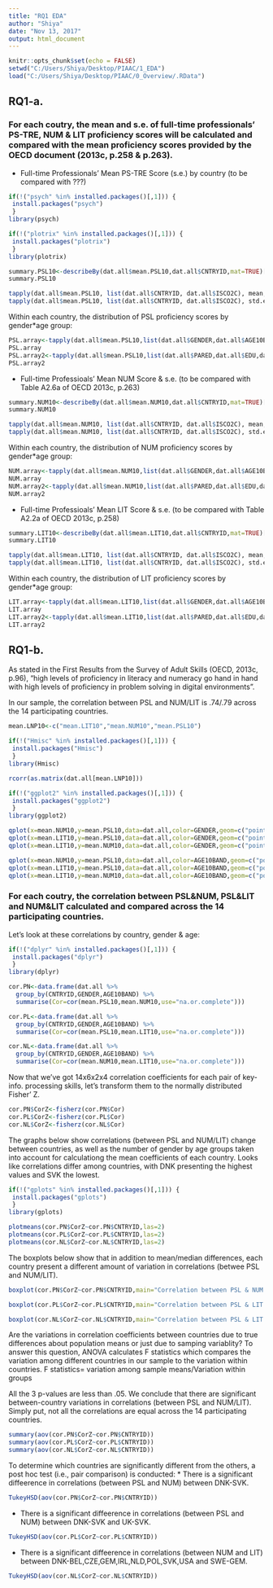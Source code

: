 ---
title: "RQ1 EDA"
author: "Shiya"
date: "Nov 13, 2017"
output: html_document
---

```{r setup, include=FALSE}
knitr::opts_chunk$set(echo = FALSE)
setwd("C:/Users/Shiya/Desktop/PIAAC/1_EDA")
load("C:/Users/Shiya/Desktop/PIAAC/0_Overview/.RData")
```

## RQ1-a.
### For each coutry, the mean and s.e. of full-time professionals' PS-TRE, NUM & LIT proficiency scores will be calculated and compared with the mean proficiency scores provided by the OECD document (2013c, p.258 & p.263).
* Full-time Professionals' Mean PS-TRE Score (s.e.) by country (to be compared with ???)

```{r}
if(!("psych" %in% installed.packages()[,1])) {
 install.packages("psych")
 }
library(psych)

if(!("plotrix" %in% installed.packages()[,1])) {
 install.packages("plotrix")
 }
library(plotrix)

summary.PSL10<-describeBy(dat.all$mean.PSL10,dat.all$CNTRYID,mat=TRUE)[c("group1","n","mean","sd","se")]
summary.PSL10

tapply(dat.all$mean.PSL10, list(dat.all$CNTRYID, dat.all$ISCO2C), mean, na.rm=TRUE)
tapply(dat.all$mean.PSL10, list(dat.all$CNTRYID, dat.all$ISCO2C), std.error, na.rm=TRUE)
```

Within each country, the distribution of PSL proficiency scores by gender*age group:
```{r}
PSL.array<-tapply(dat.all$mean.PSL10,list(dat.all$GENDER,dat.all$AGE10BAND,dat.all$CNTRYID),mean,na.rm=TRUE)
PSL.array
PSL.array2<-tapply(dat.all$mean.PSL10,list(dat.all$PARED,dat.all$EDU,dat.all$CNTRYID),mean,na.rm=TRUE)
PSL.array2
```



* Full-time Professioals' Mean NUM Score & s.e. (to be compared with Table A2.6a of OECD 2013c, p.263)
```{r}
summary.NUM10<-describeBy(dat.all$mean.NUM10,dat.all$CNTRYID,mat=TRUE)[c("group1","n","mean","sd","se")]
summary.NUM10

tapply(dat.all$mean.NUM10, list(dat.all$CNTRYID, dat.all$ISCO2C), mean, na.rm=TRUE)
tapply(dat.all$mean.NUM10, list(dat.all$CNTRYID, dat.all$ISCO2C), std.error, na.rm=TRUE)
```

Within each country, the distribution of NUM proficiency scores by gender*age group:
```{r}
NUM.array<-tapply(dat.all$mean.NUM10,list(dat.all$GENDER,dat.all$AGE10BAND,dat.all$CNTRYID),mean,na.rm=TRUE)
NUM.array
NUM.array2<-tapply(dat.all$mean.NUM10,list(dat.all$PARED,dat.all$EDU,dat.all$CNTRYID),mean,na.rm=TRUE)
NUM.array2
```



* Full-time Professioals' Mean LIT Score & s.e. (to be compared with Table A2.2a of OECD 2013c, p.258)
```{r}
summary.LIT10<-describeBy(dat.all$mean.LIT10,dat.all$CNTRYID,mat=TRUE)[c("group1","n","mean","sd","se")]
summary.LIT10

tapply(dat.all$mean.LIT10, list(dat.all$CNTRYID, dat.all$ISCO2C), mean, na.rm=TRUE)
tapply(dat.all$mean.LIT10, list(dat.all$CNTRYID, dat.all$ISCO2C), std.error, na.rm=TRUE)
```

Within each country, the distribution of LIT proficiency scores by gender*age group:
```{r}
LIT.array<-tapply(dat.all$mean.LIT10,list(dat.all$GENDER,dat.all$AGE10BAND,dat.all$CNTRYID),mean,na.rm=TRUE)
LIT.array
LIT.array2<-tapply(dat.all$mean.LIT10,list(dat.all$PARED,dat.all$EDU,dat.all$CNTRYID),mean,na.rm=TRUE)
LIT.array2
```



## RQ1-b.
As stated in the First Results from the Survey of Adult Skills (OECD, 2013c, p.96), "high levels of proficiency in literacy and numeracy go hand in hand with high levels of proficiency in problem solving in digital environments".

In our sample, the correlation between PSL and NUM/LIT is .74/.79 across the 14 participating countries.
```{r}
mean.LNP10<-c("mean.LIT10","mean.NUM10","mean.PSL10")

if(!("Hmisc" %in% installed.packages()[,1])) {
 install.packages("Hmisc")
 }
library(Hmisc)

rcorr(as.matrix(dat.all[mean.LNP10]))
```

```{r}
if(!("ggplot2" %in% installed.packages()[,1])) {
 install.packages("ggplot2")
 }
library(ggplot2)

qplot(x=mean.NUM10,y=mean.PSL10,data=dat.all,color=GENDER,geom=c("point","smooth"),method="lm",se=FALSE)
qplot(x=mean.LIT10,y=mean.PSL10,data=dat.all,color=GENDER,geom=c("point","smooth"),method="lm",se=FALSE)
qplot(x=mean.LIT10,y=mean.NUM10,data=dat.all,color=GENDER,geom=c("point","smooth"),method="lm",se=FALSE)
```

```{r}
qplot(x=mean.NUM10,y=mean.PSL10,data=dat.all,color=AGE10BAND,geom=c("point","smooth"),method="lm",se=FALSE)
qplot(x=mean.LIT10,y=mean.PSL10,data=dat.all,color=AGE10BAND,geom=c("point","smooth"),method="lm",se=FALSE)
qplot(x=mean.LIT10,y=mean.NUM10,data=dat.all,color=AGE10BAND,geom=c("point","smooth"),method="lm",se=FALSE)
```


### For each coutry, the correlation between PSL&NUM, PSL&LIT and NUM&LIT calculated and compared across the 14 participating countries.
Let's look at these correlations by country, gender & age:
```{r}
if(!("dplyr" %in% installed.packages()[,1])) {
 install.packages("dplyr")
 }
library(dplyr)

cor.PN<-data.frame(dat.all %>%
  group_by(CNTRYID,GENDER,AGE10BAND) %>%
  summarise(Cor=cor(mean.PSL10,mean.NUM10,use="na.or.complete")))

cor.PL<-data.frame(dat.all %>%
  group_by(CNTRYID,GENDER,AGE10BAND) %>%
  summarise(Cor=cor(mean.PSL10,mean.LIT10,use="na.or.complete")))

cor.NL<-data.frame(dat.all %>%
  group_by(CNTRYID,GENDER,AGE10BAND) %>%
  summarise(Cor=cor(mean.NUM10,mean.LIT10,use="na.or.complete")))
```

Now that we've got 14x6x2x4 correlation coefficients for each pair of key-info. processing skills, let's transform them to the normally distributed Fisher' Z.
```{r}
cor.PN$CorZ<-fisherz(cor.PN$Cor)
cor.PL$CorZ<-fisherz(cor.PL$Cor)
cor.NL$CorZ<-fisherz(cor.NL$Cor)
```

The graphs below show correlations (between PSL and NUM/LIT) change between countries, as well as the number of gender by age groups taken into account for calculationg the mean coefficients of each country. 
Looks like correlations differ among countries, with DNK presenting the highest values and SVK the lowest.
```{r}
if(!("gplots" %in% installed.packages()[,1])) {
 install.packages("gplots")
 }
library(gplots)

plotmeans(cor.PN$CorZ~cor.PN$CNTRYID,las=2)
plotmeans(cor.PL$CorZ~cor.PL$CNTRYID,las=2)
plotmeans(cor.NL$CorZ~cor.NL$CNTRYID,las=2)
```

The boxplots below show that in addition to mean/median differences, each country present a different amount of variation in correlations (betwee PSL and NUM/LIT).

```{r}
boxplot(cor.PN$CorZ~cor.PN$CNTRYID,main="Correlation between PSL & NUM by Country",xlab="Country",ylab="Fisher'Z",col="light blue",ylim=c(0,2),las=2)

boxplot(cor.PL$CorZ~cor.PL$CNTRYID,main="Correlation between PSL & LIT by Country",xlab="Country",ylab="Fisher'Z",col="light green",ylim=c(0,2),las=2)

boxplot(cor.NL$CorZ~cor.NL$CNTRYID,main="Correlation between PSL & LIT by Country",xlab="Country",ylab="Fisher'Z",col="grey",ylim=c(0,2),las=2)
```

Are the variations in correlation coefficients between countries due to true differences about population means or just due to samping variablity? 
To answer this question, ANOVA calculates F statistics which compares the variation among different countries in our sample to the variation within countries.
          F statistics= variation among sample means/Variation within groups
          
All the 3 p-values are less than .05. 
We conclude that there are significant between-country variations in correlations (between PSL and NUM/LIT).
Simply put, not all the correlations are equal across the 14 participating countries. 
```{r}
summary(aov(cor.PN$CorZ~cor.PN$CNTRYID))
summary(aov(cor.PL$CorZ~cor.PL$CNTRYID))
summary(aov(cor.NL$CorZ~cor.NL$CNTRYID))
```
          
          
To determine which countries are significantly different from the others, a post hoc test (i.e., pair comparison) is conducted:
* There is a significant diffeerence in correlations (between PSL and NUM) between DNK-SVK.
```{r}
TukeyHSD(aov(cor.PN$CorZ~cor.PN$CNTRYID))
```
* There is a significant diffeerence in correlations (between PSL and NUM) between DNK-SVK and UK-SVK.
```{r}
TukeyHSD(aov(cor.PL$CorZ~cor.PL$CNTRYID))
```

* There is a significant diffeerence in correlations (between NUM and LIT) between DNK-BEL,CZE,GEM,IRL,NLD,POL,SVK,USA and SWE-GEM.
```{r}
TukeyHSD(aov(cor.NL$CorZ~cor.NL$CNTRYID))
```


